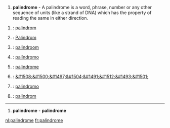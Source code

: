 {{msg:-en-}}

{{msg:-noun-}}
#'''palindrome''' - A palindrome is a word, phrase, number or any other sequence of units (like a strand of DNA) which has the property of reading the same in either direction.

{{msg:-trans-}}
#{{msg:da}}: [[palindrom]]
#{{msg:de}}: [[Palindrom]] {{msg:n}}
#{{msg:de}}: [[palindroom]]
#{{msg:es}}: [[palíndromo]]
#{{msg:fr}}: [[palindrome]] {{msg:m}}
#{{msg:he}}: [[&#1508;&#1500;&#1497;&#1504;&#1491;&#1512;&#1493;&#1501;]]
#{{msg:it}}: [[palindromo]]
#{{msg:pl}}: [[palindrom]]
----
{{msg:-fr-}}

{{msg:-noun-}}
#'''palindrome''' {{msg:m}} - '''palindrome'''

[[nl:palindrome]]
[[fr:palindrome]]